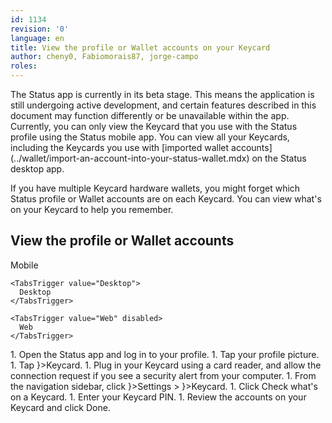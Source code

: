 ```yaml
---
id: 1134
revision: '0'
language: en
title: View the profile or Wallet accounts on your Keycard
author: cheny0, Fabiomorais87, jorge-campo
roles:
---
```


<Admonition type="beta" status="Status app is currently in beta stage">
  The Status app is currently in its beta stage. This means the application is still undergoing active development, and certain features described in this document may function differently or be unavailable within the app.
</Admonition>

<Admonition type="info">
  Currently, you can only view the Keycard that you use with the Status profile using the Status mobile app. You can view all your Keycards, including the Keycards you use with [imported wallet accounts](../wallet/import-an-account-into-your-status-wallet.mdx) on the Status desktop app.
</Admonition>

If you have multiple Keycard hardware wallets, you might forget which Status profile or Wallet accounts are on each Keycard. You can view what's on your Keycard to help you remember.

## View the profile or Wallet accounts

<Tabs defaultValue="Mobile">
  <TabsList size={32}>
    <TabsTrigger value="Mobile">
      Mobile
    </TabsTrigger>

    <TabsTrigger value="Desktop">
      Desktop
    </TabsTrigger>

    <TabsTrigger value="Web" disabled>
      Web
    </TabsTrigger>
  </TabsList>

  <TabsContent value="Mobile">
    1. Open the Status app and log in to your profile.
    1. Tap your profile picture.
    1. Tap <ContextTag icon={<KeycardIcon />}>Keycard</ContextTag>.
  </TabsContent>

  <TabsContent value="Desktop">
    1. Plug in your Keycard using a card reader, and allow the connection request if you see a security alert from your computer.
    1. From the navigation sidebar, click <ContextTag icon={<SettingsDesktopIcon />}>Settings</ContextTag> > <ContextTag icon={<KeycardDesktopIcon />}>Keycard</ContextTag>.
    1. Click <ContextTag>Check what's on a Keycard</ContextTag>.
    1. Enter your Keycard PIN.
    1. Review the accounts on your Keycard and click <ContextTag>Done</ContextTag>.
  </TabsContent>
</Tabs>
